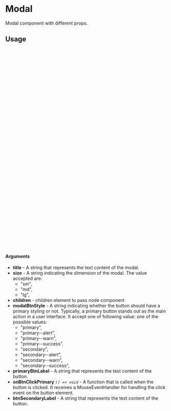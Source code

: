 
<Meta of={ModalStory} title="Modal" />

# Modal

Modal component with different props.

<Canvas of={ModalStory.ModalBtn} />

## Usage

```ts
import * as React from 'react'
import { connect, ConnectedProps } from 'react-redux';

import { showModal } from '@/store/actions/modal.actions';

import Modal from '@/components/modal/Modal.tsx'
import Button from '@/components/button/Button.tsx';

const mapDispatchToProps = {
    dispatchShowModal: showModal,
  };
  
const connector = connect(undefined, mapDispatchToProps);
  
type ModalProps = object & ConnectedProps<typeof connector>;

const ModalContainer = (props: ModalProps) => {
  const { dispatchShowModal } = props;

  return (
      <Button
        btnStyle='primary'
        label='Modal Example'
        type='button'
        onBtnClick={() => {
            dispatchShowModal({
                size: 'sm',
                title: 'New Modal Example',
                children: <p>Children Example</p>,
                primaryBtnLabel: 'Confirm',
                modalBtnStyle: 'primary',
                onBtnClickPrimary: () => {
                  alert('You clicked that button!');
                },
                btnSecondaryLabel: 'Cancel',
            });
        }}
      />
  );
};

export default ModalContainer;
```

#### Arguments
- **title** - A string that represents the text content of the modal.
- **size** -  A string indicating the dimension of the modal. The value accepted are:
  - "sm",
  - "md",
  - "lg",
- **children** - children element to pass node component
- **modalBtnStyle** - A string indicating whether the button should have a primary styling or not. Typically, a primary button stands out as the main action in a user interface. It accept one of following value: one of the possible values:
  - "primary",
  - "primary--alert",
  - "primary--warn",
  - "primary--success".
  - "secondary",
  - "secondary--alert",
  - "secondary--warn",
  - "secondary--success",
- **primaryBtnLabel** - A string that represents the text content of the button.
- **onBtnClickPrimary** _`() => void`_ - A function that is called when the button is clicked. It receives a MouseEventHandler for handling the click event on the button element.
- **btnSecondaryLabel** - A string that represents the text content of the button.
